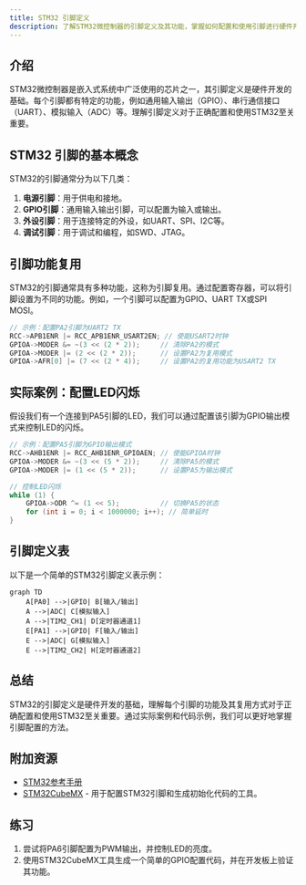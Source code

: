 ```yaml
---
title: STM32 引脚定义
description: 了解STM32微控制器的引脚定义及其功能，掌握如何配置和使用引脚进行硬件开发。
---
```


## 介绍

STM32微控制器是嵌入式系统中广泛使用的芯片之一，其引脚定义是硬件开发的基础。每个引脚都有特定的功能，例如通用输入输出（GPIO）、串行通信接口（UART）、模拟输入（ADC）等。理解引脚定义对于正确配置和使用STM32至关重要。

## STM32 引脚的基本概念

STM32的引脚通常分为以下几类：

1. **电源引脚**：用于供电和接地。
2. **GPIO引脚**：通用输入输出引脚，可以配置为输入或输出。
3. **外设引脚**：用于连接特定的外设，如UART、SPI、I2C等。
4. **调试引脚**：用于调试和编程，如SWD、JTAG。

## 引脚功能复用

STM32的引脚通常具有多种功能，这称为引脚复用。通过配置寄存器，可以将引脚设置为不同的功能。例如，一个引脚可以配置为GPIO、UART TX或SPI MOSI。

```c
// 示例：配置PA2引脚为UART2 TX
RCC->APB1ENR |= RCC_APB1ENR_USART2EN; // 使能USART2时钟
GPIOA->MODER &= ~(3 << (2 * 2));     // 清除PA2的模式
GPIOA->MODER |= (2 << (2 * 2));      // 设置PA2为复用模式
GPIOA->AFR[0] |= (7 << (2 * 4));     // 设置PA2的复用功能为USART2 TX
```

## 实际案例：配置LED闪烁

假设我们有一个连接到PA5引脚的LED，我们可以通过配置该引脚为GPIO输出模式来控制LED的闪烁。

```c
// 示例：配置PA5引脚为GPIO输出模式
RCC->AHB1ENR |= RCC_AHB1ENR_GPIOAEN; // 使能GPIOA时钟
GPIOA->MODER &= ~(3 << (5 * 2));     // 清除PA5的模式
GPIOA->MODER |= (1 << (5 * 2));      // 设置PA5为输出模式

// 控制LED闪烁
while (1) {
    GPIOA->ODR ^= (1 << 5);          // 切换PA5的状态
    for (int i = 0; i < 1000000; i++); // 简单延时
}
```

## 引脚定义表

以下是一个简单的STM32引脚定义表示例：

```mermaid
graph TD
    A[PA0] -->|GPIO| B[输入/输出]
    A -->|ADC| C[模拟输入]
    A -->|TIM2_CH1| D[定时器通道1]
    E[PA1] -->|GPIO| F[输入/输出]
    E -->|ADC| G[模拟输入]
    E -->|TIM2_CH2| H[定时器通道2]
```

## 总结

STM32的引脚定义是硬件开发的基础，理解每个引脚的功能及其复用方式对于正确配置和使用STM32至关重要。通过实际案例和代码示例，我们可以更好地掌握引脚配置的方法。

## 附加资源

- [STM32参考手册](https://www.st.com/resource/en/reference_manual/dm00031020-stm32f405-415-stm32f407-417-stm32f427-437-and-stm32f429-439-advanced-arm-based-32-bit-mcus-stmicroelectronics.pdf)
- [STM32CubeMX](https://www.st.com/en/development-tools/stm32cubemx.html) - 用于配置STM32引脚和生成初始化代码的工具。

## 练习

1. 尝试将PA6引脚配置为PWM输出，并控制LED的亮度。
2. 使用STM32CubeMX工具生成一个简单的GPIO配置代码，并在开发板上验证其功能。
